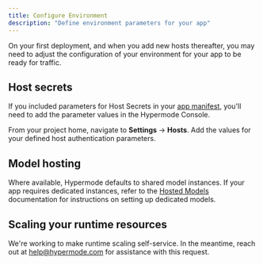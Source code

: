 ```yaml
---
title: Configure Environment
description: "Define environment parameters for your app"
---
```


On your first deployment, and when you add new hosts thereafter, you may need to adjust the configuration of your environment for your app to be ready for traffic.

## Host secrets

If you included parameters for Host Secrets in your [app manifest](/modus/app-manifest), you'll need to add the parameter values in the Hypermode Console.

From your project home, navigate to **Settings** → **Hosts**. Add the values for your defined host authentication parameters.

## Model hosting

Where available, Hypermode defaults to shared model instances. If your app requires dedicated instances, refer to the [Hosted Models](/hosted-models) documentation for instructions on setting up dedicated models.

## Scaling your runtime resources

We're working to make runtime scaling self-service. In the meantime, reach out at [help@hypermode.com](mailto:help@hypermode.com) for assistance with this request.

